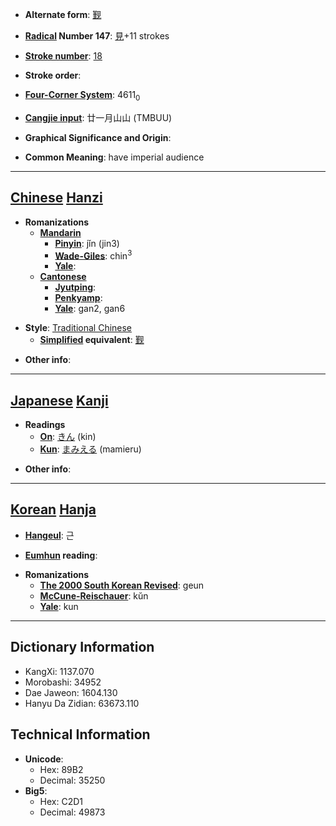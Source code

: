 * '''Alternate form''': [[觐]]

* '''[[Wiktionary:Chinese radical index| Radical]] Number 147''': [[Wiktionary:Chinese radical index 見|見]]+11 strokes

* '''[[Wiktionary:Chinese total strokes index|Stroke number]]''': [[Wiktionary:Chinese total strokes index 18|18]]

* '''Stroke order''': 

* '''[[Wiktionary:Chinese four corner index|Four-Corner System]]''': 4611<sub>0</sub>

* '''[[Wiktionary:Chinese Cangjie index|Cangjie input]]''': 廿一月山山 (TMBUU)

* '''Graphical Significance and Origin''': 

* '''Common Meaning''': have imperial audience

----

== [[Chinese]] [[Hanzi]] ==

* '''Romanizations'''
** '''[[Mandarin]]'''
*** '''[[Pinyin]]''': jǐn (jin3)
*** '''[[Wade-Giles]]''': chin<sup>3</sup>
*** '''[[Yale]]''': 
** '''[[Cantonese]]'''
*** '''[[Jyutping]]''':
*** '''[[Penkyamp]]''': 
*** '''[[Yale]]''': gan2, gan6

* '''Style''': [[Traditional Chinese]] 
** '''[[Simplified Chinese|Simplified]] equivalent''': [[觐]]

* '''Other info''': 

----

== [[Japanese]] [[Kanji]] ==

* '''Readings'''
** '''[[On]]''': [[きん]] (kin)
** '''[[Kun]]''': [[まみえる]] (mamieru)

* '''Other info''':  

----

== [[Korean]] [[Hanja]] ==

* '''[[Hangeul]]''': 근

* '''[[Eumhun]] reading''': 

* '''Romanizations'''
** '''[[The 2000 South Korean Revised Romanization|The 2000 South Korean Revised]]''': geun
** '''[[McCune-Reischauer]]''': kŭn
** '''[[Yale]]''': kun

----

== Dictionary Information ==

* KangXi: 1137.070
* Morobashi: 34952
* Dae Jaweon: 1604.130
* Hanyu Da Zidian: 63673.110

== Technical Information ==

* '''Unicode''':
** Hex: 89B2
** Decimal: 35250
* '''Big5''':
** Hex: C2D1
** Decimal: 49873